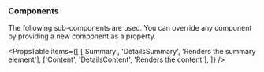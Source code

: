 
### Components

The following sub-components are used.  You can override any component
by providing a new component as a property.

<PropsTable
  items={[
    ['Summary',   'DetailsSummary',   'Renders the summary element'],
    ['Content',   'DetailsContent',   'Renders the content'],
  ]}
/>
